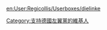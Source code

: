 {{Userbox
  |border-c = {{Party meta/color/德国左翼党}}
  |border-s = 1
  |id-c     = #FFFFFF
  |info-c   = {{Party meta/color/德国左翼党}}
  |info-s   = 9
  |info-fc  = #000000
  |id       = [[File:Die Linke logo.svg|45px]]
  |info     = <span style="color:white;">這個用戶支持'''[[左翼党 (德国)|<span style="color:white;">德國左翼党]]'''
}}

[[Category:支持德國左翼黨的維基人]]
<noinclude>[[en:User:Regicollis/Userboxes/dielinke]]</noinclude>